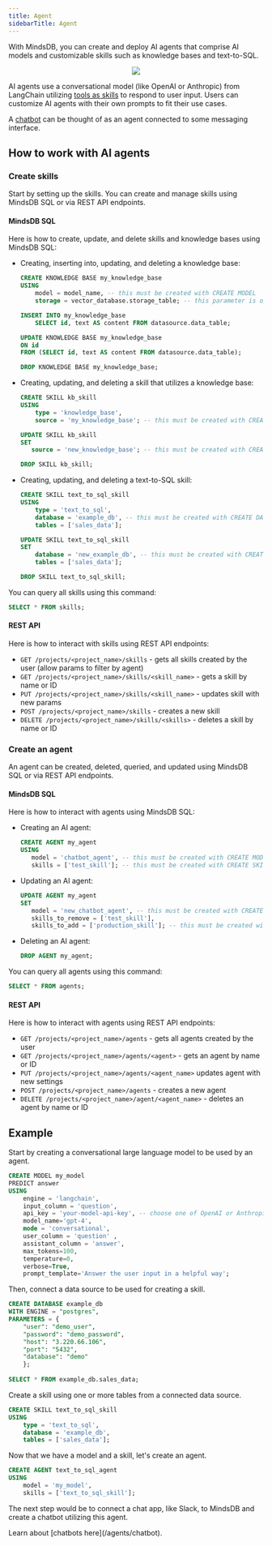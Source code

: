 ```yaml
---
title: Agent
sidebarTitle: Agent
---
```


With MindsDB, you can create and deploy AI agents that comprise AI models and customizable skills such as knowledge bases and text-to-SQL.

<p align="center">
  <img src="/assets/agent_diagram.png" />
</p>

AI agents use a conversational model (like OpenAI or Anthropic) from LangChain utilizing [tools as skills](https://python.langchain.com/docs/modules/agents/tools/) to respond to user input. Users can customize AI agents with their own prompts to fit their use cases.

A [chatbot](/agents/chatbot) can be thought of as an agent connected to some messaging interface.

## How to work with AI agents

### Create skills

Start by setting up the skills. You can create and manage skills using MindsDB SQL or via REST API endpoints.

#### MindsDB SQL

Here is how to create, update, and delete skills and knowledge bases using MindsDB SQL:

* Creating, inserting into, updating, and deleting a knowledge base:

    ```sql
    CREATE KNOWLEDGE BASE my_knowledge_base
    USING
        model = model_name, -- this must be created with CREATE MODEL
        storage = vector_database.storage_table; -- this parameter is optional; if not provided, the default ChromaDB is used for storage

    INSERT INTO my_knowledge_base
        SELECT id, text AS content FROM datasource.data_table;

    UPDATE KNOWLEDGE BASE my_knowledge_base
    ON id
    FROM (SELECT id, text AS content FROM datasource.data_table);

    DROP KNOWLEDGE BASE my_knowledge_base;
    ```

* Creating, updating, and deleting a skill that utilizes a knowledge base:

    ```sql
    CREATE SKILL kb_skill
    USING
        type = 'knowledge_base',
        source = 'my_knowledge_base'; -- this must be created with CREATE KNOWLEDGE BASE

    UPDATE SKILL kb_skill
    SET
       source = 'new_knowledge_base'; -- this must be created with CREATE KNOWLEDGE BASE

    DROP SKILL kb_skill;
    ```

* Creating, updating, and deleting a text-to-SQL skill:

    ```sql
    CREATE SKILL text_to_sql_skill
    USING
        type = 'text_to_sql',
        database = 'example_db', -- this must be created with CREATE DATABASE
        tables = ['sales_data'];

    UPDATE SKILL text_to_sql_skill
    SET
        database = 'new_example_db', -- this must be created with CREATE DATABASE
        tables = ['sales_data'];

    DROP SKILL text_to_sql_skill;
    ```

You can query all skills using this command:

```sql
SELECT * FROM skills;
```

#### REST API

Here is how to interact with skills using REST API endpoints:

* `GET /projects/<project_name>/skills` - gets all skills created by the user (allow params to filter by agent)
* `GET /projects/<project_name>/skills/<skill_name>` - gets a skill by name or ID
* `PUT /projects/<project_name>/skills/<skill_name>` - updates skill with new params
* `POST /projects/<project_name>/skills` - creates a new skill
* `DELETE /projects/<project_name>/skills/<skills>` - deletes a skill by name or ID

### Create an agent

An agent can be created, deleted, queried, and updated using MindsDB SQL or via REST API endpoints.

#### MindsDB SQL

Here is how to interact with agents using MindsDB SQL:

* Creating an AI agent:

    ```sql
    CREATE AGENT my_agent
    USING
       model = 'chatbot_agent', -- this must be created with CREATE MODEL
       skills = ['test_skill']; -- this must be created with CREATE SKILL
    ```

* Updating an AI agent:

    ```sql
    UPDATE AGENT my_agent
    SET
       model = 'new_chatbot_agent', -- this must be created with CREATE MODEL
       skills_to_remove = ['test_skill'],
       skills_to_add = ['production_skill']; -- this must be created with CREATE SKILL
    ```

* Deleting an AI agent:

    ```sql
    DROP AGENT my_agent;
    ```

You can query all agents using this command:

```sql
SELECT * FROM agents;
```

#### REST API

Here is how to interact with agents using REST API endpoints:

* `GET /projects/<project_name>/agents` - gets all agents created by the user
* `GET /projects/<project_name>/agents/<agent>` - gets an agent by name or ID
* `PUT /projects/<project_name>/agents/<agent_name>` updates agent with new settings
* `POST /projects/<project_name>/agents` - creates a new agent
* `DELETE /projects/<project_name>/agent/<agent_name>` - deletes an agent by name or ID

## Example

Start by creating a conversational large language model to be used by an agent.

```sql
CREATE MODEL my_model
PREDICT answer
USING
    engine = 'langchain',
    input_column = 'question',
    api_key = 'your-model-api-key', -- choose one of OpenAI or Anthropic
    model_name='gpt-4',
    mode = 'conversational',
    user_column = 'question' ,
    assistant_column = 'answer',
    max_tokens=100,
    temperature=0,
    verbose=True,
    prompt_template='Answer the user input in a helpful way';
```

Then, connect a data source to be used for creating a skill.

```sql
CREATE DATABASE example_db
WITH ENGINE = "postgres",
PARAMETERS = {
    "user": "demo_user",
    "password": "demo_password",
    "host": "3.220.66.106",
    "port": "5432",
    "database": "demo"
    };
 
SELECT * FROM example_db.sales_data;
```

Create a skill using one or more tables from a connected data source.

```sql
CREATE SKILL text_to_sql_skill
USING
    type = 'text_to_sql',
    database = 'example_db',
    tables = ['sales_data'];
```

Now that we have a model and a skill, let's create an agent.

```sql
CREATE AGENT text_to_sql_agent
USING
    model = 'my_model',
    skills = ['text_to_sql_skill'];
```

The next step would be to connect a chat app, like Slack, to MindsDB and create a chatbot utilizing this agent.

<Tip>
Learn about [chatbots here](/agents/chatbot).
</Tip>
